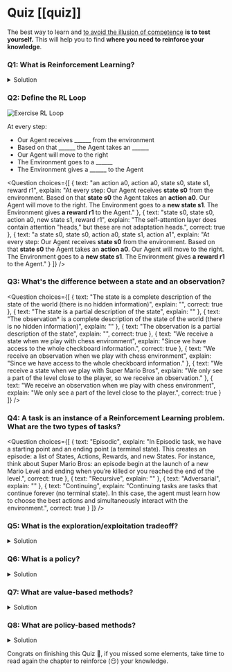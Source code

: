 # Quiz [[quiz]]

The best way to learn and [to avoid the illusion of competence](https://fr.coursera.org/lecture/learning-how-to-learn/illusions-of-competence-BuFzf) **is to test yourself.** This will help you to find **where you need to reinforce your knowledge**.

### Q1: What is Reinforcement Learning?

<details>
<summary>Solution</summary>

Reinforcement learning is a **framework for solving control tasks (also called decision problems)** by building agents that learn from the environment by interacting with it through trial and error and **receiving rewards (positive or negative) as unique feedback**.

</details>



### Q2: Define the RL Loop

<img src="https://huggingface.co/datasets/huggingface-deep-rl-course/course-images/resolve/main/en/unit1/rl-loop-ex.jpg" alt="Exercise RL Loop"/>

At every step:
- Our Agent receives ______ from the environment
- Based on that ______ the Agent takes an ______
- Our Agent will move to the right
- The Environment goes to a ______
- The Environment gives a ______ to the Agent


<Question
	choices={[
		{
			text: "an action a0, action a0, state s0, state s1, reward r1",
			explain: "At every step: Our Agent receives **state s0** from the environment. Based on that **state s0** the Agent takes an **action a0**. Our Agent will move to the right. The Environment goes to a **new state s1**. The Environment gives **a reward r1** to the Agent."
		},
		{
			text: "state s0, state s0, action a0, new state s1, reward r1",
			explain: "The self-attention layer does contain attention \"heads,\" but these are not adaptation heads.",
      correct: true
		},
		{
			text: "a state s0, state s0, action a0, state s1, action a1",
      explain: "At every step: Our Agent receives **state s0** from the environment. Based on that **state s0** the Agent takes an **action a0**. Our Agent will move to the right. The Environment goes to a **new state s1**. The Environment gives **a reward r1** to the Agent."
		}
	]}
/>

### Q3: What's the difference between a state and an observation?

<Question
	choices={[
		{
			text: "The state is a complete description of the state of the world (there is no hidden information)",
			explain: "",
      correct: true
		},
    {
			text: "The state is a partial description of the state",
			explain: ""
		},
    {
      text: "The observation* is a complete description of the state of the world (there is no hidden information)",
      explain: ""
    },
    {
      text: "The observation is a partial description of the state",
      explain: "",
      correct: true
    },
    {
      text: "We receive a state when we play with chess environment",
      explain: "Since we have access to the whole checkboard information.",
      correct: true
    },
    {
      text: "We receive an observation when we play with chess environment",
      explain: "Since we have access to the whole checkboard information."
    },
    {
      text: "We receive a state when we play with Super Mario Bros",
      explain: "We only see a part of the level close to the player, so we receive an observation."
    },
    {
      text: "We receive an observation when we play with chess environment",
      explain: "We only see a part of the level close to the player.",
      correct: true
    }
	]}
/>

### Q4: A task is an instance of a Reinforcement Learning problem. What are the two types of tasks?

<Question
	choices={[
		{
			text: "Episodic",
			explain: "In Episodic task, we have a starting point and an ending point (a terminal state). This creates an episode: a list of States, Actions, Rewards, and new States. For instance, think about Super Mario Bros: an episode begin at the launch of a new Mario Level and ending when you’re killed or you reached the end of the level.",
      correct: true
		},
    {
			text: "Recursive",
			explain: ""
		},
    {
			text: "Adversarial",
			explain: ""
		},
    {
      text: "Continuing",
      explain: "Continuing tasks are tasks that continue forever (no terminal state). In this case, the agent must learn how to choose the best actions and simultaneously interact with the environment.",
      correct: true
    }
	]}
/>

### Q5: What is the exploration/exploitation tradeoff?

<details>
<summary>Solution</summary>

In Reinforcement Learning, we need to **balance how much we explore the environment and how much we exploit what we know about the environment**.

- *Exploration* is exploring the environment by **trying random actions in order to find more information about the environment**.

- *Exploitation* is **exploiting known information to maximize the reward**.

<img src="https://huggingface.co/datasets/huggingface-deep-rl-course/course-images/resolve/main/en/unit1/expexpltradeoff.jpg" alt="Exploration Exploitation Tradeoff" width="100%">

</details>


### Q6: What is a policy?

<details>
<summary>Solution</summary>

- The Policy π **is the brain of our Agent**, it’s the function that tell us what action to take given the state we are. So it defines the agent’s behavior at a given time.

<img src="https://huggingface.co/datasets/huggingface-deep-rl-course/course-images/resolve/main/en/unit1/policy_1.jpg" alt="Policy">

</details>


### Q7: What are value-based methods?

<details>
<summary>Solution</summary>

- Value-based methods is one of the main approaches for solving RL problems.
- In Value-based methods, instead of training a policy function, **we train a value function that maps a state to the expected value of being at that state**.



</details>

### Q8: What are policy-based methods?

<details>
<summary>Solution</summary>

- In *Policy-Based Methods*, we learn a **policy function directly**.
- This policy function will **map from each state to the best corresponding action at that state**. Or a **probability distribution over the set of possible actions at that state**.




</details>


Congrats on finishing this Quiz 🥳, if you missed some elements, take time to read again the chapter to reinforce (😏) your knowledge.
